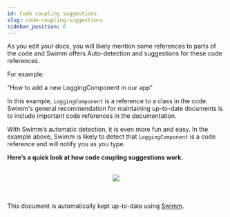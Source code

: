 ```yaml
---
id: Code coupling suggestions
slug: code-coupling-suggestions
sidebar_position: 6
---
```


As you edit your docs, you will likely mention some references to parts of the code and Swimm offers Auto-detection and suggestions for these code references.

For example:

“How to add a new LoggingComponent in our app”

In this example, `LoggingComponent` is a reference to a class in the code. Swimm's general recommendation for maintaining up-to-date documents is to include important code references in the documentation.

With Swimm’s automatic detection, it is even more fun and easy. In the example above, Swimm is likely to detect that `LoggingComponent` is a code reference and will notify you as you type.

**Here’s a quick look at how code coupling suggestions work.**

<br/>

<div align="center"><img src="../../static/img/Features6.gif" style="width:'50%'"/></div>

<br/>

<br/>

This document is automatically kept up-to-date using [Swimm](https://swimm.io).
